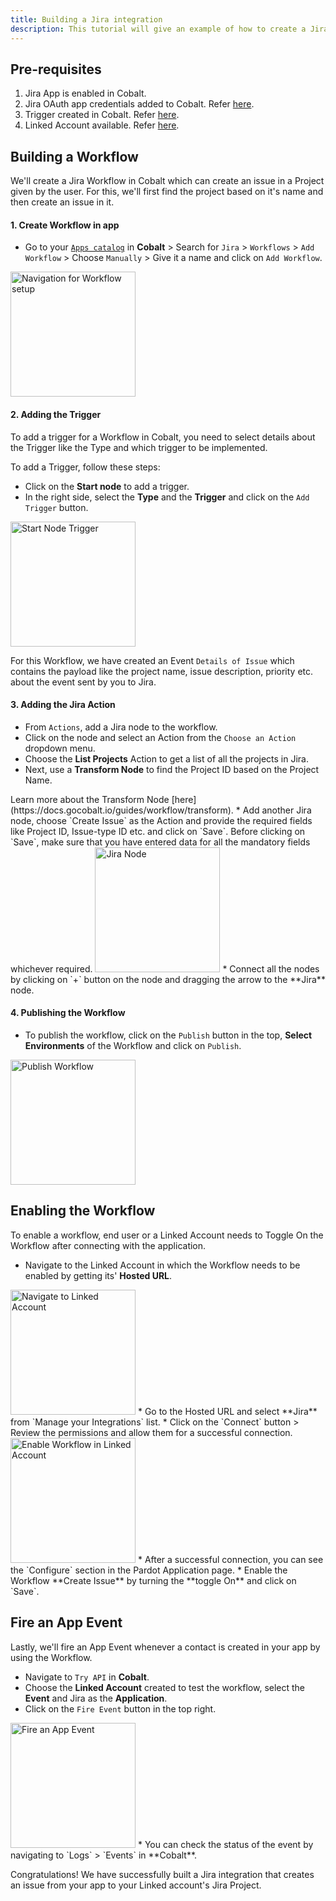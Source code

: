 ```yaml
---
title: Building a Jira integration
description: This tutorial will give an example of how to create a Jira integration that creates an issue from your app to your Linked account's Jira Project.
---
```


## Pre-requisites
1. Jira App is enabled in Cobalt.
2. Jira OAuth app credentials added to Cobalt. Refer [here](https://docs.gocobalt.io/resources/integration-providers/jira#creating-an-app-in-pardot).
3. Trigger created in Cobalt. Refer [here](https://docs.gocobalt.io/guides/workflow/triggers).
4. Linked Account available. Refer [here](https://docs.gocobalt.io/guides/platform/linked-account).

## Building a Workflow

We'll create a Jira Workflow in Cobalt which can create an issue in a Project given by the user. For this, we'll first find the project based on it's name and then create an issue in it.

#### 1. Create Workflow in app
* Go to your [`Apps catalog`](https://app.gocobalt.io/apps) in **Cobalt** > Search for `Jira` > `Workflows` > `Add Workflow` > Choose `Manually` > Give it a name and click on `Add Workflow`.
<img height="200" src="/images/Jira/jira_workflow.png" alt="Navigation for Workflow setup"/>

#### 2. Adding the Trigger
To add a trigger for a Workflow in Cobalt, you need to select details about the Trigger like the Type and which trigger to be implemented.

To add a Trigger, follow these steps:
* Click on the **Start node** to add a trigger.
* In the right side, select the **Type** and the **Trigger** and click on the `Add Trigger` button.
<img height="200" src="/images/Jira/jira_start.png" alt="Start Node Trigger"/>

For this Workflow, we have created an Event `Details of Issue` which contains the payload like the project name, issue description, priority etc. about the event sent by you to Jira.

#### 3. Adding the Jira Action

* From `Actions`, add a Jira node to the workflow.
* Click on the node and select an Action from the `Choose an Action` dropdown menu.
* Choose the **List Projects** Action to get a list of all the projects in Jira.
* Next, use a **Transform Node** to find the Project ID based on the Project Name.
<Tip>
Learn more about the Transform Node [here](https://docs.gocobalt.io/guides/workflow/transform).
</Tip>
* Add another Jira node, choose `Create Issue` as the Action and provide the required fields like Project ID, Issue-type ID etc. and click on `Save`.
<Warning>
Before clicking on `Save`, make sure that you have entered data for all the mandatory fields whichever required.
</Warning>
<img height="200" src="/images/Jira/jira_action.png" alt="Jira Node"/>
* Connect all the nodes by clicking on `+` button on the node and dragging the arrow to the **Jira** node.

#### 4. Publishing the Workflow
* To publish the workflow, click on the `Publish` button in the top, **Select Environments** of the Workflow and click on `Publish`.
<img height="200" src="/images/Jira/jira_publish.png" alt="Publish Workflow"/>

## Enabling the Workflow
To enable a workflow, end user or a Linked Account needs to Toggle On the Workflow after connecting with the application.

* Navigate to the Linked Account in which the Workflow needs to be enabled by getting its' **Hosted URL**.
<img height="200" src="/images/Salesforce/Salesforce_linked.png" alt="Navigate to Linked Account"/>
* Go to the Hosted URL and select **Jira** from `Manage your Integrations` list.
* Click on the `Connect` button > Review the permissions and allow them for a successful connection.
<img height="200" src="/images/Jira/jira_enable.png" alt="Enable Workflow in Linked Account"/>
* After a successful connection, you can see the `Configure` section in the Pardot Application page.
* Enable the Workflow **Create Issue** by turning the **toggle On** and click on `Save`.

## Fire an App Event 

Lastly, we'll fire an App Event whenever a contact is created in your app by using the Workflow.

* Navigate to `Try API` in **Cobalt**.
* Choose the **Linked Account** created to test the workflow, select the **Event** and Jira as the **Application**.
* Click on the `Fire Event` button in the top right.
<img height="200" src="/images/Jira/jira_fire.png" alt="Fire an App Event"/>
* You can check the status of the event by navigating to `Logs` > `Events` in **Cobalt**.

Congratulations! We have successfully built a Jira integration that creates an issue from your app to your Linked account's Jira Project.